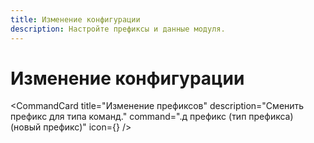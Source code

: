 ```yaml
---
title: Изменение конфигурации
description: Настройте префиксы и данные модуля.
---
```



# Изменение конфигурации

<CommandCard
  title="Изменение префиксов"
  description="Сменить префикс для типа команд."
  command=".д префикс (тип префикса) (новый префикс)"
  icon={<Settings className="h-5 w-5 text-emerald-500" />}
/>

<br />

<CommandCard
  title="Изменение данных"
  description="Обновить ник профиля."
  command=".д ник (ник)"
/>

